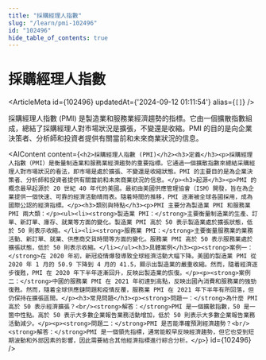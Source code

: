```yaml
---
title: "採購經理人指數"
slug: "/learn/pmi-102496"
id: "102496"
hide_table_of_contents: true
---
```



# 採購經理人指數

<ArticleMeta id={102496} updatedAt={'2024-09-12 01:11:54'} alias={`[]`} />
<div className='border-solid border-b border-t-0 my-4 border-[var(--ifm-color-gray-300)]' />

採購經理人指數 (PMI) 是製造業和服務業經濟趨勢的指標。它由一個擴散指數組成，總結了採購經理人對市場狀況是擴張，不變還是收縮。PMI 的目的是向企業決策者、分析師和投資者提供有關當前和未來商業狀況的信息。

<AIContent content={`<h2>採購經理人指數 (PMI)</h2><h3>定義</h3><p>採購經理人指數（PMI）是衡量制造業和服務業經濟趨勢的重要指標。它通過一個擴散指數來總結采購經理人對市場狀況的看法，即市場是處於擴張、不變還是收縮狀態。PMI 的主要目的是為企業決策者、分析師和投資者提供有關當前和未來商業狀況的信息。</p><h3>起源</h3><p>PMI 的概念最早起源於 20 世紀 40 年代的美國。最初由美國供應管理協會（ISM）開發，旨在為企業提供一個快速、可靠的經濟活動晴雨表。隨着時間的推移，PMI 逐漸被全球各國採用，成為國際公認的經濟指標。</p><h3>類別與特點</h3><p>PMI 主要分為製造業 PMI 和服務業 PMI 兩大類：</p><ul><li><strong>製造業 PMI：</strong>主要衡量制造業的生產、訂單、新訂單、庫存、就業等方面的變化。製造業 PMI 高於 50 表示製造業處於擴張狀態，低於 50 則表示收縮。</li><li><strong>服務業 PMI：</strong>主要衡量服務業的業務活動、新訂單、就業、供應商交貨時間等方面的變化。服務業 PMI 高於 50 表示服務業處於擴張狀態，低於 50 則表示收縮。</li></ul><h3>具體案例</h3><p><strong>案例一：</strong>在 2020 年初，新冠疫情爆發導致全球經濟活動大幅下降。美國的製造業 PMI 從 2020 年 1 月的 50.9 下降到 4 月的 41.5，顯示出製造業的嚴重收縮。然而，隨着經濟逐步復甦，PMI 在 2020 年下半年逐漸回升，反映出製造業的恢復。</p><p><strong>案例二：</strong>中國的服務業 PMI 在 2021 年初達到高點，反映出國內消費和服務業的強勁復甦。然而，隨着全球供應鏈問題和疫情反覆，服務業 PMI 在 2021 年下半年有所回落，但仍保持在擴張區間。</p><h3>常見問題</h3><p><strong>問題一：</strong>為什麼 PMI 高於 50 表示經濟擴張？<br/><strong>解答：</strong>PMI 是一個擴散指數，50 是一箇中性點。高於 50 表示大多數企業報告業務活動增加，低於 50 則表示大多數企業報告業務活動減少。</p><p><strong>問題二：</strong>PMI 是否能準確預測經濟趨勢？<br/><strong>解答：</strong>PMI 是一個領先指標，通常能較早反映經濟趨勢，但它也受到短期波動和外部因素的影響，因此需要結合其他經濟指標進行綜合分析。</p>`} id={102496} />
